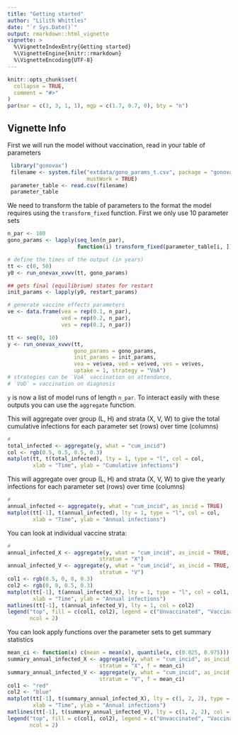```yaml
---
title: "Getting started"
author: "Lilith Whittles"
date: "`r Sys.Date()`"
output: rmarkdown::html_vignette
vignette: >
  %\VignetteIndexEntry{Getting started}
  %\VignetteEngine{knitr::rmarkdown}
  %\VignetteEncoding{UTF-8}
---
```


```r
knitr::opts_chunk$set(
  collapse = TRUE,
  comment = "#>"
)
par(mar = c(3, 3, 1, 1), mgp = c(1.7, 0.7, 0), bty = "n")
```


## Vignette Info
First we will run the model without vaccination, read in your table of parameters
```r
 library("gonovax")
 filename <- system.file("extdata/gono_params_t.csv", package = "gonovax",
                         mustWork = TRUE)
 parameter_table <- read.csv(filename)
 parameter_table
```

We need to transform the table of parameters to the format the model requires
using the `transform_fixed` function. First we only use 10 parameter sets
```r

n_par <- 100
gono_params <- lapply(seq_len(n_par),
                      function(i) transform_fixed(parameter_table[i, ]))

# define the times of the output (in years)
tt <- c(0, 50)
y0 <- run_onevax_xvwv(tt, gono_params)

## gets final (equilibrium) states for restart
init_params <- lapply(y0, restart_params)

# generate vaccine effects parameters
ve <- data.frame(vea = rep(0.1, n_par),
                 ved = rep(0.2, n_par),
                 ves = rep(0.3, n_par))

tt <- seq(0, 10)
y <- run_onevax_xvwv(tt,
                     gono_params = gono_params,
                     init_params = init_params, 
                     vea = ve$vea, ved = ve$ved, ves = ve$ves,
                     uptake = 1, strategy = "VoA")
# strategies can be `VoA` vaccination on attendance,
# `VoD` = vaccination on diagnosis

```
`y` is now a list of model runs of length `n_par`. To interact easily with these
outputs you can use the `aggregate` function. 

This will aggregate over group (L, H) and strata (X, V, W) to give the total
cumulative infections for each parameter set (rows) over time (columns) 

```r

# 
total_infected <- aggregate(y, what = "cum_incid")
col <- rgb(0.5, 0.5, 0.5, 0.3)
matplot(tt, t(total_infected), lty = 1, type = "l", col = col,
        xlab = "Time", ylab = "Cumulative infections")
```

This will aggregate over group (L, H) and strata (X, V, W) to give the yearly
infections for each parameter set (rows) over time (columns) 

```r

# 
annual_infected <- aggregate(y, what = "cum_incid", as_incid = TRUE)
matplot(tt[-1], t(annual_infected), lty = 1, type = "l", col = col,
        xlab = "Time", ylab = "Annual infections")
```

You can look at individual vaccine strata:

```r

# 
annual_infected_X <- aggregate(y, what = "cum_incid", as_incid = TRUE,
                             stratum = "X")
annual_infected_V <- aggregate(y, what = "cum_incid", as_incid = TRUE,
                             stratum = "V")
col1 <- rgb(0.5, 0, 0, 0.3)
col2 <- rgb(0, 0, 0.5, 0.3)
matplot(tt[-1], t(annual_infected_X), lty = 1, type = "l", col = col1,
        xlab = "Time", ylab = "Annual infections")
matlines(tt[-1], t(annual_infected_V), lty = 1, col = col2)
legend("top", fill = c(col1, col2), legend = c("Unvaccinated", "Vaccinated"),
       ncol = 2)
```
You can look apply functions over the parameter sets to get summary statistics

```r


mean_ci <- function(x) c(mean = mean(x), quantile(x, c(0.025, 0.975)))
summary_annual_infected_X <- aggregate(y, what = "cum_incid", as_incid = TRUE,
                             stratum = "X", f = mean_ci)
summary_annual_infected_V <- aggregate(y, what = "cum_incid", as_incid = TRUE,
                             stratum = "V", f = mean_ci)
col1 <- "red"
col2 <- "blue"
matplot(tt[-1], t(summary_annual_infected_X), lty = c(1, 2, 2), type = "l", col = col1,
        xlab = "Time", ylab = "Annual infections")
matlines(tt[-1], t(summary_annual_infected_V), lty = c(1, 2, 2), col = col2)
legend("top", fill = c(col1, col2), legend = c("Unvaccinated", "Vaccinated"),
       ncol = 2)
```
